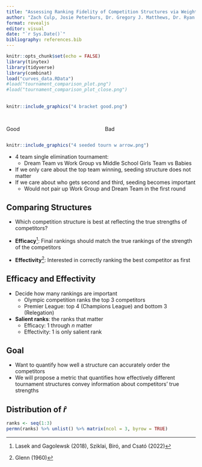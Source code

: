 ```yaml
---
title: "Assessing Ranking Fidelity of Competition Structures via Weighted Mutual Information"
author: "Zach Culp, Josie Peterburs, Dr. Gregory J. Matthews, Dr. Ryan P.A. McShane"
format: revealjs
editor: visual
date: "`r Sys.Date()`"
bibliography: references.bib
---
```


```r
knitr::opts_chunk$set(echo = FALSE)
library(tinytex)
library(tidyverse)
library(combinat)
load("curves_data.RData")
#load("tournament_comparison_plot.png")
#load("tournament_comparison_plot_close.png")
```

## 

```r
knitr::include_graphics("4 bracket good.png")
```

##

:::: {.columns}

::: {.column width="50%"}
Good 
:::

::: {.column width="50%"}
Bad
:::

::::

```r
knitr::include_graphics("4 seeded tourn w arrow.png")
```

::: {.notes}
- 4 team single elimination tournament:
  - Dream Team vs Work Group vs Middle School Girls Team vs Babies
- If we only care about the top team winning, seeding structure does not matter
- If we care about who gets second and third, seeding becomes important
  - Would not pair up Work Group and Dream Team in the first round
:::
  
## Comparing Structures

- Which competition structure is best at reflecting the true strengths of competitors?

- **Efficacy**^[Lasek and Gagolewsk (2018), Sziklai, Biró, and Csató (2022)]: Final rankings should match the true rankings of the strength of the competitors

- **Effectivity**^[Glenn (1960)]: Interested in correctly ranking the best competitor as first


## Efficacy and Effectivity

- Decide how many rankings are important
  - Olympic competition ranks the top 3 competitors
  - Premier League: top 4 (Champions League) and bottom 3 (Relegation)
  
- **Salient ranks**: the ranks that matter
  - Efficacy: 1 through $n$ matter
  - Effectivity: 1 is only salient rank

## Goal

- Want to quantify how well a structure can accurately order the competitors
- We will propose a metric that quantifies how effectively different tournament structures convey information about competitors’ true strengths

## Distribution of $\hat{r}$

```r
ranks <- seq(1:3)
permn(ranks) %>% unlist() %>% matrix(ncol = 3, byrow = TRUE)


```
